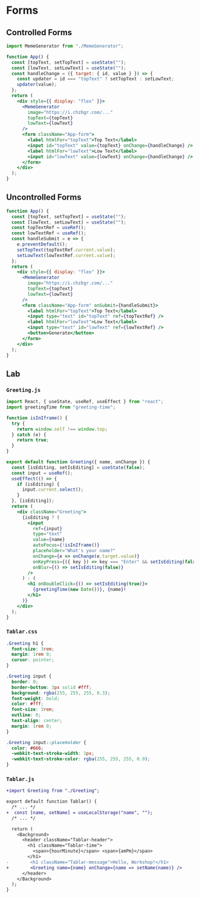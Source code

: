 # Forms

<!-- https://codesandbox.io/s/n95ljrng2 -->

## Controlled Forms

```jsx
import MemeGenerator from "./MemeGenerator";

function App() {
  const [topText, setTopText] = useState("");
  const [lowText, setLowText] = useState("");
  const handleChange = ({ target: { id, value } }) => {
    const updater = id === "topText" ? setTopText : setLowText;
    updater(value);
  };
  return (
    <div style={{ display: "flex" }}>
      <MemeGenerator
        image="https://i.chzbgr.com/..."
        topText={topText}
        lowText={lowText}
      />
      <form className="App-form">
        <label htmlFor="topText">Top Text</label>
        <input id="topText" value={topText} onChange={handleChange} />
        <label htmlFor="lowText">Low Text</label>
        <input id="lowText" value={lowText} onChange={handleChange} />
      </form>
    </div>
  );
}
```

## Uncontrolled Forms

```jsx
function App() {
  const [topText, setTopText] = useState("");
  const [lowText, setLowText] = useState("");
  const topTextRef = useRef();
  const lowTextRef = useRef();
  const handleSubmit = e => {
    e.preventDefault();
    setTopText(topTextRef.current.value);
    setLowText(lowTextRef.current.value);
  };
  return (
    <div style={{ display: "flex" }}>
      <MemeGenerator
        image="https://i.chzbgr.com/..."
        topText={topText}
        lowText={lowText}
      />
      <form className="App-form" onSubmit={handleSubmit}>
        <label htmlFor="topText">Top Text</label>
        <input type="text" id="topText" ref={topTextRef} />
        <label htmlFor="lowText">Low Text</label>
        <input type="text" id="lowText" ref={lowTextRef} />
        <button>Generate</button>
      </form>
    </div>
  );
}
```

## Lab

### `Greeting.js`

```jsx
import React, { useState, useRef, useEffect } from "react";
import greetingTime from "greeting-time";

function isInIframe() {
  try {
    return window.self !== window.top;
  } catch (e) {
    return true;
  }
}

export default function Greeting({ name, onChange }) {
  const [isEditing, setIsEditing] = useState(false);
  const input = useRef();
  useEffect(() => {
    if (isEditing) {
      input.current.select();
    }
  }, [isEditing]);
  return (
    <div className="Greeting">
      {isEditing ? (
        <input
          ref={input}
          type="text"
          value={name}
          autoFocus={!isInIframe()}
          placeholder="What's your name?"
          onChange={e => onChange(e.target.value)}
          onKeyPress={({ key }) => key === "Enter" && setIsEditing(false)}
          onBlur={() => setIsEditing(false)}
        />
      ) : (
        <h1 onDoubleClick={() => setIsEditing(true)}>
          {greetingTime(new Date())}, {name}!
        </h1>
      )}
    </div>
  );
}
```

### `Tablar.css`

```css
.Greeting h1 {
  font-size: 3rem;
  margin: 1rem 0;
  cursor: pointer;
}

.Greeting input {
  border: 0;
  border-bottom: 3px solid #fff;
  background: rgba(255, 255, 255, 0.3);
  font-weight: bold;
  color: #fff;
  font-size: 3rem;
  outline: 0;
  text-align: center;
  margin: 1rem 0;
}

.Greeting input::placeholder {
  color: #666;
  -webkit-text-stroke-width: 1px;
  -webkit-text-stroke-color: rgba(255, 255, 255, 0.9);
}
```

### `Tablar.js`

```diff
+import Greeting from "./Greeting";

export default function Tablar() {
  /* ... */
+  const [name, setName] = useLocalStorage("name", "");
  /* ... */

  return (
    <Background>
      <header className="Tablar-header">
        <h1 className="Tablar-time">
          <span>{hourMinute}</span> <span>{amPm}</span>
        </h1>
-        <h1 className="Tablar-message">Hello, Workshop!</h1>
+        <Greeting name={name} onChange={name => setName(name)} />
      </header>
    </Background>
  );
}
```
